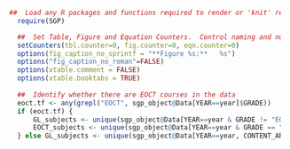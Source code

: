 ```r
  ##  Load any R packages and functions required to render or 'knit' report.
	require(SGP)

	##  Set Table, Figure and Equation Counters.  Control naming and numbering conventions.
	setCounters(tbl.counter=0, fig.counter=0, eqn.counter=0)
	options(fig_caption_no_sprintf = "**Figure %s:**   %s")
	options("fig_caption_no_roman"=FALSE)
	options(xtable.comment = FALSE)
	options(xtable.booktabs = TRUE)
	
	##  Identify whether there are EOCT courses in the data
	eoct.tf <- any(grepl("EOCT", sgp_object@Data[YEAR==year]$GRADE))
	if (eoct.tf) {
		GL_subjects <- unique(sgp_object@Data[YEAR==year & GRADE != "EOCT", CONTENT_AREA])
		EOCT_subjects <- unique(sgp_object@Data[YEAR==year & GRADE == "EOCT", CONTENT_AREA])
	} else GL_subjects <- unique(sgp_object@Data[YEAR==year, CONTENT_AREA])
```
